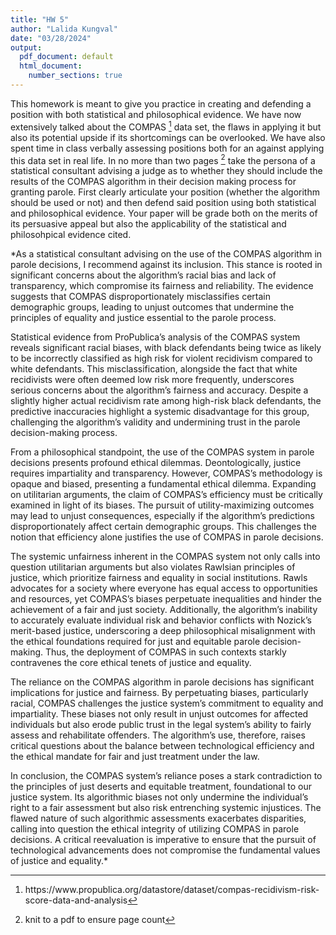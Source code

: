```yaml
---
title: "HW 5"
author: "Lalida Kungval"
date: "03/28/2024"
output:
  pdf_document: default
  html_document:
    number_sections: true
---
```


This homework is meant to give you practice in creating and defending a position with both statistical and philosophical evidence.  We have now extensively talked about the COMPAS ^[https://www.propublica.org/datastore/dataset/compas-recidivism-risk-score-data-and-analysis] data set, the flaws in applying it but also its potential upside if its shortcomings can be overlooked.  We have also spent time in class verbally assessing positions both for an against applying this data set in real life.  In no more than two pages ^[knit to a pdf to ensure page count] take the persona of a statistical consultant advising a judge as to whether they should include the results of the COMPAS algorithm in their decision making process for granting parole.  First clearly articulate your position (whether the algorithm should be used or not) and then defend said position using both statistical and philosophical evidence.  Your paper will be grade both on the merits of its persuasive appeal but also the applicability of the statistical and philosohpical evidence cited.  


*As a statistical consultant advising on the use of the COMPAS algorithm in parole decisions, I recommend against its inclusion. This stance is rooted in significant concerns about the algorithm's racial bias and lack of transparency, which compromise its fairness and reliability. The evidence suggests that COMPAS disproportionately misclassifies certain demographic groups, leading to unjust outcomes that undermine the principles of equality and justice essential to the parole process.

Statistical evidence from ProPublica's analysis of the COMPAS system reveals significant racial biases, with black defendants being twice as likely to be incorrectly classified as high risk for violent recidivism compared to white defendants. This misclassification, alongside the fact that white recidivists were often deemed low risk more frequently, underscores serious concerns about the algorithm's fairness and accuracy. Despite a slightly higher actual recidivism rate among high-risk black defendants, the predictive inaccuracies highlight a systemic disadvantage for this group, challenging the algorithm's validity and undermining trust in the parole decision-making process.

From a philosophical standpoint, the use of the COMPAS system in parole decisions presents profound ethical dilemmas. Deontologically, justice requires impartiality and transparency. However, COMPAS's methodology is opaque and biased, presenting a fundamental ethical dilemma. Expanding on utilitarian arguments, the claim of COMPAS's efficiency must be critically examined in light of its biases. The pursuit of utility-maximizing outcomes may lead to unjust consequences, especially if the algorithm's predictions disproportionately affect certain demographic groups. This challenges the notion that efficiency alone justifies the use of COMPAS in parole decisions. 

The systemic unfairness inherent in the COMPAS system not only calls into question utilitarian arguments but also violates Rawlsian principles of justice, which prioritize fairness and equality in social institutions. Rawls advocates for a society where everyone has equal access to opportunities and resources, yet COMPAS's biases perpetuate inequalities and hinder the achievement of a fair and just society. Additionally, the algorithm's inability to accurately evaluate individual risk and behavior conflicts with Nozick's merit-based justice, underscoring a deep philosophical misalignment with the ethical foundations required for just and equitable parole decision-making. Thus, the deployment of COMPAS in such contexts starkly contravenes the core ethical tenets of justice and equality.

The reliance on the COMPAS algorithm in parole decisions has significant implications for justice and fairness. By perpetuating biases, particularly racial, COMPAS challenges the justice system's commitment to equality and impartiality. These biases not only result in unjust outcomes for affected individuals but also erode public trust in the legal system’s ability to fairly assess and rehabilitate offenders. The algorithm's use, therefore, raises critical questions about the balance between technological efficiency and the ethical mandate for fair and just treatment under the law.

In conclusion, the COMPAS system's reliance poses a stark contradiction to the principles of just deserts and equitable treatment, foundational to our justice system. Its algorithmic biases not only undermine the individual's right to a fair assessment but also risk entrenching systemic injustices. The flawed nature of such algorithmic assessments exacerbates disparities, calling into question the ethical integrity of utilizing COMPAS in parole decisions. A critical reevaluation is imperative to ensure that the pursuit of technological advancements does not compromise the fundamental values of justice and equality.*